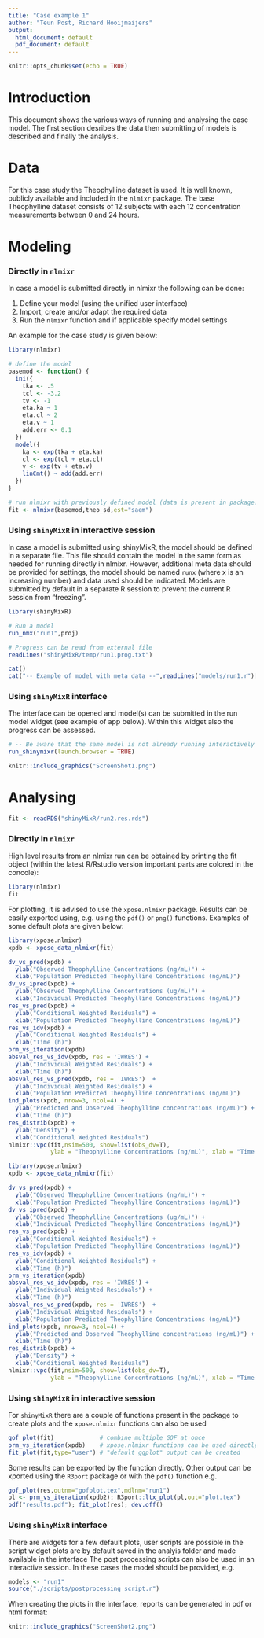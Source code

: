 ```yaml
---
title: "Case example 1"
author: "Teun Post, Richard Hooijmaijers"
output:
  html_document: default
  pdf_document: default
---
```


```r
knitr::opts_chunk$set(echo = TRUE)
```


# Introduction

This document shows the various ways of running and analysing the case model. 
The first section desribes the data then submitting of models is described and finally the analysis.

# Data

For this case study the Theophylline dataset is used. It is well known, publicly available and included in the `nlmixr` package. The base Theophylline dataset consists of 12 subjects with each 12 concentration measurements between 0 and 24 hours.
    
# Modeling

### Directly in `nlmixr`

In case a model is submitted directly in nlmixr the following can be done:

1. Define your model (using the unified user interface)
2. Import, create and/or adapt the required data
3. Run the `nlmixr` function and if applicable specify model settings

An example for the case study is given below:

```r
library(nlmixr)

# define the model
basemod <- function() {
  ini({
    tka <- .5
    tcl <- -3.2
    tv <- -1
    eta.ka ~ 1
    eta.cl ~ 2
    eta.v ~ 1
    add.err <- 0.1
  })
  model({
    ka <- exp(tka + eta.ka)
    cl <- exp(tcl + eta.cl)
    v <- exp(tv + eta.v)
    linCmt() ~ add(add.err)
  })
}

# run nlmixr with previously defined model (data is present in package!)
fit <- nlmixr(basemod,theo_sd,est="saem")

```

### Using `shinyMixR` in interactive session

In case a model is submitted using shinyMixR, the model should be defined in a separate file. 
This file should contain the model in the same form as needed for running directly in nlmixr. 
However, additional meta data should be provided for settings, the model should be named `runx` (where x is an increasing number) and data used should be indicated.
Models are submitted by default in a separate R session to prevent the current R session from "freezing".

```r
library(shinyMixR)

# Run a model
run_nmx("run1",proj)

# Progress can be read from external file
readLines("shinyMixR/temp/run1.prog.txt")
```
```r
cat()
cat("-- Example of model with meta data --",readLines("models/run1.r")[1:10],"...",sep="\n")
```

### Using `shinyMixR` interface

The interface can be opened and model(s) can be submitted in the run model widget (see example of app below). Within this widget also the progress can be assessed. 

```r
# -- Be aware that the same model is not already running interactively --
run_shinymixr(launch.browser = TRUE)
```

```r
knitr::include_graphics("ScreenShot1.png")
```


# Analysing
```r
fit <- readRDS("shinyMixR/run2.res.rds")
```


### Directly in `nlmixr`

High level results from an nlmixr run can be obtained by printing the fit object (within the latest R/Rstudio version important parts are colored in the concole):

```r
library(nlmixr)
fit
```

For plotting, it is advised to use the `xpose.nlmixr` package. Results can be easily exported using, e.g. using the `pdf()` or `png()` functions. Examples of some default plots are given below:

```r
library(xpose.nlmixr)
xpdb <- xpose_data_nlmixr(fit)

dv_vs_pred(xpdb) + 
  ylab("Observed Theophylline Concentrations (ng/mL)") + 
  xlab("Population Predicted Theophylline Concentrations (ng/mL)") 
dv_vs_ipred(xpdb) + 
  ylab("Observed Theophylline Concentrations (ug/mL)") + 
  xlab("Individual Predicted Theophylline Concentrations (ng/mL)") 
res_vs_pred(xpdb) + 
  ylab("Conditional Weighted Residuals") +
  xlab("Population Predicted Theophylline Concentrations (ng/mL)")
res_vs_idv(xpdb) + 
  ylab("Conditional Weighted Residuals") + 
  xlab("Time (h)")
prm_vs_iteration(xpdb)
absval_res_vs_idv(xpdb, res = 'IWRES') + 
  ylab("Individual Weighted Residuals") + 
  xlab("Time (h)")
absval_res_vs_pred(xpdb, res = 'IWRES')  + 
  ylab("Individual Weighted Residuals") + 
  xlab("Population Predicted Theophylline Concentrations (ng/mL)")
ind_plots(xpdb, nrow=3, ncol=4) + 
  ylab("Predicted and Observed Theophylline concentrations (ng/mL)") + 
  xlab("Time (h)")
res_distrib(xpdb) + 
  ylab("Density") + 
  xlab("Conditional Weighted Residuals")
nlmixr::vpc(fit,nsim=500, show=list(obs_dv=T),  
            ylab = "Theophylline Concentrations (ng/mL)", xlab = "Time (h)")
```

```r
library(xpose.nlmixr)
xpdb <- xpose_data_nlmixr(fit)

dv_vs_pred(xpdb) + 
  ylab("Observed Theophylline Concentrations (ng/mL)") + 
  xlab("Population Predicted Theophylline Concentrations (ng/mL)") 
dv_vs_ipred(xpdb) + 
  ylab("Observed Theophylline Concentrations (ug/mL)") + 
  xlab("Individual Predicted Theophylline Concentrations (ng/mL)") 
res_vs_pred(xpdb) + 
  ylab("Conditional Weighted Residuals") +
  xlab("Population Predicted Theophylline Concentrations (ng/mL)")
res_vs_idv(xpdb) + 
  ylab("Conditional Weighted Residuals") + 
  xlab("Time (h)")
prm_vs_iteration(xpdb)
absval_res_vs_idv(xpdb, res = 'IWRES') + 
  ylab("Individual Weighted Residuals") + 
  xlab("Time (h)")
absval_res_vs_pred(xpdb, res = 'IWRES')  + 
  ylab("Individual Weighted Residuals") + 
  xlab("Population Predicted Theophylline Concentrations (ng/mL)")
ind_plots(xpdb, nrow=3, ncol=4) + 
  ylab("Predicted and Observed Theophylline concentrations (ng/mL)") + 
  xlab("Time (h)")
res_distrib(xpdb) + 
  ylab("Density") + 
  xlab("Conditional Weighted Residuals")
nlmixr::vpc(fit,nsim=500, show=list(obs_dv=T), 
            ylab = "Theophylline Concentrations (ng/mL)", xlab = "Time (h)")
```

### Using `shinyMixR` in interactive session

For `shinyMixR` there are a couple of functions present in the package to create plots and the `xpose.nlmixr` functions can also be used

```r
gof_plot(fit)             # combine multiple GOF at once
prm_vs_iteration(xpdb)    # xpose.nlmixr functions can be used directly
fit_plot(fit,type="user") # "default ggplot" output can be created
```

Some results can be exported by the function directly. Other output can be xported using the `R3port` package or with the
`pdf()` function e.g.

```r
gof_plot(res,outnm="gofplot.tex",mdlnm="run1")
pl <- prm_vs_iteration(xpdb2); R3port::ltx_plot(pl,out="plot.tex")
pdf("results.pdf"); fit_plot(res); dev.off()
```

### Using `shinyMixR` interface

There are widgets for a few default plots, user scripts are possible in the script widget
plots are by default saved in the analyis folder and made available in the interface
The post processing scripts can also be used in an interactive session. In these cases the model 
should be provided, e.g.

```r
models <- "run1"
source("./scripts/postprocessing script.r")
```

When creating the plots in the interface, reports can be generated in pdf or html format:

```r
knitr::include_graphics("ScreenShot2.png")
```



